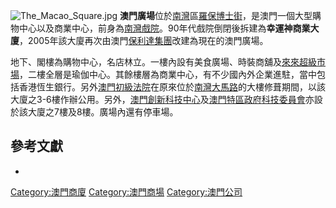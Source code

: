 [[File:The_Macao_Square.jpg|right]]
'''澳門廣場'''位於[[南灣_(澳門)|南灣]]區[[羅保博士街|羅保博士街]]，是澳門一個大型購物中心以及商業中心，前身為[[南灣戲院|南灣戲院]]。90年代戲院倒閉後拆建為'''幸運神商業大廈'''，2005年該大廈再次由澳門[[保利達集團|保利達集團]]改建為現在的澳門廣場。

地下、閣樓為購物中心，名店林立。一樓內設有美食廣場、時裝商舖及[[來來超級市場|來來超級市場]]，二樓全層是瑜伽中心。其餘樓層為商業中心，有不少國內外企業進駐，當中包括香港恆生銀行。另外[[澳門初級法院|澳門初級法院]]在原來位於[[南灣大馬路|南灣大馬路]]的大樓修葺期間，以該大廈之3-6樓作辦公用。另外，[[澳門創新科技中心|澳門創新科技中心]]及[[澳門特區政府|澳門特區政府]][[科技委員會|科技委員會]]亦設於該大廈之7樓及8樓。廣場內還有停車場。

==參考文獻==
<div class="references-small">
<references />
*{{cite web|publisher=澳門街資訊網|title=澳門廣場|url=http://www.macaustreet.com/html/gouwu/-wuzhongxin/200811/05-24.html|accessdate=2009年4月6日|archive-date=2009年4月24日|archive-url=https://web.archive.org/web/20090424224156/http://www.macaustreet.com/html/gouwu/-wuzhongxin/200811/05-24.html|dead-url=yes}}
</div>
{{commonscat|The Macao Square}}
{{MO-stub}}

[[Category:澳門商廈|Category:澳門商廈]]
[[Category:澳門商場|Category:澳門商場]]
[[Category:澳門公司|Category:澳門公司]]